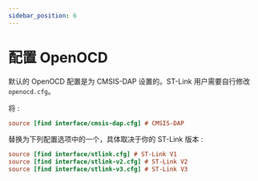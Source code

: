 ---
sidebar_position: 6
---

# 配置 OpenOCD
默认的 OpenOCD 配置是为 CMSIS-DAP 设置的。ST-Link 用户需要自行修改 `openocd.cfg`。

将 :
```cfg
source [find interface/cmsis-dap.cfg] # CMSIS-DAP
```
替换为下列配置选项中的一个，具体取决于你的 ST-Link 版本 :
```cfg
source [find interface/stlink.cfg] # ST-Link V1
source [find interface/stlink-v2.cfg] # ST-Link V2
source [find interface/stlink-v3.cfg] # ST-Link V3
```